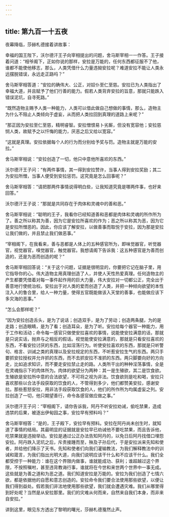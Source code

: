 ```yaml
---
---
---
```

title: 第九百一十五夜
---






夜幕降临，莎赫札德接着讲故事：





幸福的国王陛下，沃尔德汗王子向宰相提出的问题，舍马斯宰相一一作答。王子接着问道：“相爷阁下，正如你说的那样，安拉是万能的，任何东西都征服不了他，谁都不能使他移志，那么，人类凭借什么力量违拗安拉呢？难道安拉不能让人类永远摆脱错误，永远走正路吗？”

舍马斯宰相答道：“安拉的确伟大、公正，对奴仆至仁至慈。安拉已为人类指出了幸福大道，并且赋予了他们行善的能力。假若人类背弃安拉的旨意，那就只能跌入错误泥坑，自寻死路。”

“既然造物主赐予人类一种能力，人类可以借此做自己想做的事情，那么，造物主为什么不阻止人类倾向于虚妄，从而把人类拉回到真理的道路上来呢？”

“那正因为安拉至仁至慈，精明睿智。安拉憎恨易卜劣厮，但没有宽容他；安拉慈悯人类，故赋予之以忏悔的能力，厌恶之后又给以宽容。”

“这就是真理。安拉依据每个人的行为而分别给予奖与罚。造物主就是万能的安拉。”

舍马斯宰相说：“安拉创造了一切，他只中意他所喜欢的东西。”

沃尔德汗王子问：“有两件事情，其一得到安拉赞许，当事人得到安拉奖励；其二为安拉所憎，当事人便受到安拉惩罚。这究竟是怎么回事呢？”

舍马斯宰相答：“请把那两件事情说得明白些，让我知道究竟是哪两件事，也好来回答。”

沃尔德汗王子说：“那就是共同存在于肉体和灵魂中的善和恶。”

舍马斯宰相说：“聪明的王子，我看你已经知道善和恶都是肉体和灵魂的所作所为了。善之所以称其为善，因为它是安拉所喜欢的作为；恶之所以称其为恶，因为它是安拉所憎恶的。因此，你应该了解安拉，以做善事而取悦于安拉，因为那是安拉让我们做的，并且禁止我们做恶事。”

“宰相阁下，在我看来，善与恶都是人体上的五种感官所为，即味觉器官，听觉器官，视觉器官，嗅觉器官，触觉器官。我想请阁下告诉我：这五种感官是为善而创造的，还是为恶而创造的呢？”

舍马斯宰相回答说：“关于这个问题，证据是很明显的，你要把它记在脑子里，用它指导你的心。伟大造物主用真理创造了人，并使人天性热爱真理。任何造物主的产生都要凭借着对每一事件起作用的巨大力量，伟大安拉对一切都公正，完全出于善意地行使统治权。安拉出于对人类的爱而创造了人类，并把一种倾向欲望的本性注入人的鲁合里，给人一种力量，使得五官既能做该入天堂的善事，也能做应该下多灾海的恶事。”

“怎么会那样呢？”

“因为安拉创造舌头，是为了说话；创造双手，是为了劳动；创造两条腿，为的是走路；创造眼睛，是为了看；创造耳朵，是为了听。安拉给每个器官一种能力，用于工作和活动；命令每一感官只做使安拉喜欢的事情，说能使安拉满意的话，那就是只说实话，抛弃与之相反的假话。视觉能使安拉满意的，那就是只看安拉喜欢的东西，不看安拉讨厌的东西，比如淫荡行为。听使安拉喜欢的东西，那就是只听警句、格言、训诫之类的真理以及安拉规定的东西，不听惹安拉生气的东西。两只手要抓安拉授权并允许抓的东西，而不去抓安拉不准抓的东西。两只脚要向好的方向走，比如追求知识，而不要走安拉禁止走的路。人类所干出的种种淫荡事情，全是在灵魂指示下的肉体所为。肉体的欲望分为两种：其一是生殖欲，其二是饮食欲。生殖欲是安拉所中意的合法欲望，不可将之视为非法。饮食欲则是吃和喝，安拉只喜欢那些以合法手段获取的饮食的人，不管得到多少，他们都赞美安拉，感谢安拉。那些惹怒安拉，用非法手段获取饮食的人，他们的所作所为均属虚妄之列。安拉创造了一切，他只期望善行，命令各感官做应做之事。”

沃尔德汗王子问：“宰相阁下，请你告诉我，阿丹不听安拉劝诫，偷吃禁果，造成违禁的后果，被逐出伊甸园之事，安拉早有预料吗？”

舍马斯宰相答：“是的，王子殿下，安拉早有预料。安拉在阿丹尚未创生时，就知道了事情的结局。其最明显的证据就是安拉早已劝诫他不要吃禁果，而且告诉他，吃禁果就是违拗举动。安拉是通过公正办法告知阿丹的，以免日后阿丹找借口埋怨安拉。阿丹跌入泥坑之后，斥责接踵而至，殃及子孙后代，于是安拉派来先知和使者，并给他们降示了天书。先知和使者们向我们灌输教法，为我们解释教法中的训诫和箴言，为我们指出光明大道，向我们说明应该干什么和不应该干什么。我们全都受控于一种能力：谁在这个界限内做事，谁就能成功、获利；谁超越过这个界限，不按照嘱咐，甚至违背教诲行事，谁就将在今世和来世两个世界中一事无成。这些就是为善之道和为恶之道。我们知道安拉是万能的。安拉为我们创造了七情六欲，都是依据他的自愿和意志创造的。安拉命令我们要合法使用那些欲望，以便让我们得到益处。假若我们非法地使用那些欲望，我们就会遭遇灾难。我们从哪里得到好处呢？当然是从安拉那里。我们的灾难从何而来，自然来自我们本身，而非来自安拉。”





讲到这里，眼见东方透出了黎明的曙光，莎赫札德戛然止声。